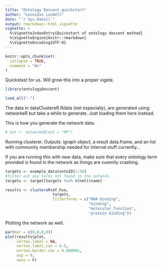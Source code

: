 ```yaml
---
title: "Ontology Descent quickstart"
author: "Leonidas Lundell"
date: "`r Sys.Date()`"
output: rmarkdown::html_vignette
vignette: >
  %\VignetteIndexEntry{Quickstart of ontology descent method}
  %\VignetteEngine{knitr::rmarkdown}
  %\VignetteEncoding{UTF-8}
---
```


```r
knitr::opts_chunk$set(
  collapse = TRUE,
  comment = "#>"
)
```

Quickstast for us. Will grow this into a proper vigete.

```r
library(ontologyDescent)

load_all(".")
```

The data in dataClustereR.Rdata (net especially), are generated using networkeR but take a while to generate. Just loading them here instead.

This is how you generate the network data.

```r
# net <- networkeR(ont = "MF")
```

Running clusterer. Outputs: igraph object, a result data.frame, and an list with community membership needed for internal stuff currently...

If you are running this with new data, make sure that every ontology term provided is found in the network as things are curently crashing.

```r
targets <- example_data$ontoID[1:50]
#filter out any terms not found in the network.
targets <- target[targets %in% V(net)$name]

results <- clustereR(mf_hsa, 
                     targets, 
                     filterTerms = c("RNA binding",
                                     "binding",
                                     "molecular_function",
                                     "protein binding"))
```

Plotting the network as well.

```r
par(mar = c(0,0,0,0))
plot(results$plot,
     vertex.label = NA,
     vertex.label.cex = 0.5,
     vertex.border.cex = 0.000001,
     asp = 0,
     axes = F)

```

